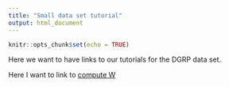 ```yaml
---
title: "Small data set tutorial"
output: html_document
---
```


```r
knitr::opts_chunk$set(echo = TRUE)
```

Here we want to have links to our tutorials for the DGRP data set.

Here I want to link to [compute W](http://psoerensen.github.io/qgg/articles/Compute_W.html)